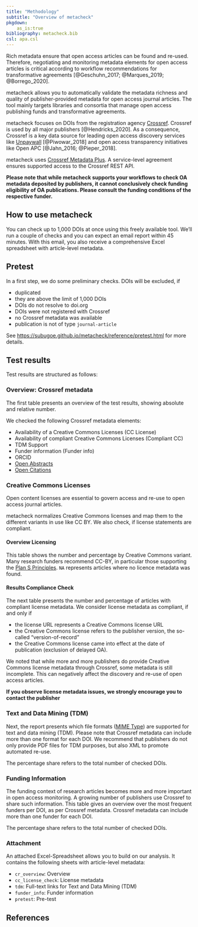 ```yaml
---
title: "Methodology"
subtitle: "Overview of metacheck"
pkgdown:
    as_is:true
bibliography: metacheck.bib
csl: apa.csl
---
```


Rich metadata ensure that open access articles can be found and re-used. 
Therefore, negotiating and monitoring metadata elements for open access articles is critical according to workflow recommendations for transformative agreements [@Geschuhn_2017; @Marques_2019; @Borrego_2020].

metacheck allows you to automatically validate the metadata richness and quality of publisher-provided metadata for open access journal articles. 
The tool mainly targets libraries and consortia that manage open access publishing funds and transformative agreements.

metacheck focuses on DOIs from the registration agency [Crossref](https://www.crossref.org/). Crossref is used by all major publishers [@Hendricks_2020]. 
As a consequence, Crossref is a key data source for leading open access discovery services like [Unpaywall](https://unpaywall.org/) [@Piwowar_2018] and open access transparency initiatives like Open APC [@Jahn_2016; @Pieper_2018]. 

metacheck uses [Crossref Metadata Plus](https://www.crossref.org/services/metadata-retrieval/metadata-plus/). A service-level agreement ensures supported access to the Crossref REST API.

**Please note that while metacheck supports your workflows to check OA metadata deposited by publishers, it cannot conclusively check funding eligibility of OA publications. 
Please consult the funding conditions of the respective funder.**

## How to use metacheck

You can check up to 1,000 DOIs at once using this freely available tool. 
We'll run a couple of checks and you can expect an email report within 45 minutes. 
With this email, you also receive a comprehensive Excel spreadsheet with article-level metadata. 

## Pretest

In a first step, we do some preliminary checks. DOIs will be excluded, if

- duplicated
- they are above the limit of 1,000 DOIs
- DOIs do not resolve to doi.org
- DOIs were not registered with Crossref
- no Crossref metadata was available
- publication is not of type `journal-article`

See <https://subugoe.github.io/metacheck/reference/pretest.html> for more details.

## Test results

Test results are structured as follows:

### Overview: Crossref metadata

The first table presents an overview of the test results, showing absolute and relative number. 

We checked the following Crossref metadata elements:

- Availability of a Creative Commons Licenses (CC License)
- Availability of compliant Creative Commons Licenses (Compliant CC)
- TDM Support 
- Funder information (Funder info)
- ORCID
- [Open Abstracts](https://i4oa.org/) 
- [Open Citations](https://i4oc.org/)

### Creative Commons Licenses

Open content licenses are essential to govern access and re-use to open access journal articles. 

metacheck normalizes Creative Commons licenses and map them to the different variants in use like CC BY.
We also check, if license statements are compliant.

#### Overview Licensing

This table shows the number and percentage by Creative Commons variant. 
Many research funders recommend CC-BY, in particular those supporting the [Plan S Principles](https://www.coalition-s.org/plan_s_principles/). 
`NA` represents articles where no licence metadata was found. 

#### Results Compliance Check

The next table presents the number and percentage of articles with compliant license metadata. 
We consider license metadata as compliant, if and only if 

- the license URL represents a Creative Commons license URL
- the Creative Commons license refers to the publisher version, the so-called "version-of-record"
- the Creative Commons license came into effect at the date of publication (exclusion of delayed OA).

We noted that while more and more publishers do provide Creative Commons license metadata through Crossref, some metadata is still incomplete. 
This can negatively affect the discovery and re-use of open access articles. 

**If you observe license metadata issues, we strongly encourage you to contact the publisher**

### Text and Data Mining (TDM)

Next, the report presents which file formats ([MIME Type](https://developer.mozilla.org/en-US/docs/Web/HTTP/Basics_of_HTTP/MIME_types)) are supported for text and data mining (TDM). 
Please note that Crossref metadata can include more than one format for each DOI. 
We recommend that publishers do not only provide PDF files for TDM purposes, but also XML to promote automated re-use.

The percentage share refers to the total number of checked DOIs.

### Funding Information

The funding context of research articles becomes more and more important in open access monitoring. 
A growing number of publishers use Crossref to share such information. 
This table gives an overview over the most frequent funders per DOI, as per Crossref metadata. 
Crossref metadata can include more than one funder for each DOI.

The percentage share refers to the total number of checked DOIs.

### Attachment

An attached Excel-Spreadsheet allows you to build on our analysis. 
It contains the following sheets with article-level metadata:

- `cr_overview`: Overview  
- `cc_license_check`: License metadata 
- `tdm`: Full-text links for Text and Data Mining (TDM)
- `funder_info`: Funder information
- `pretest`: Pre-test

## References
